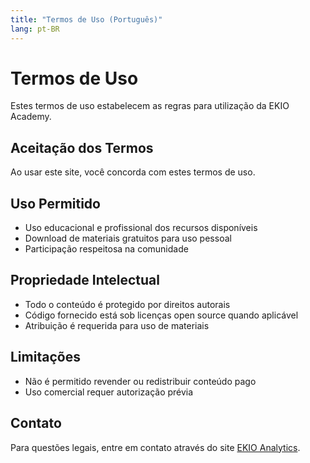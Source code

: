 ```yaml
---
title: "Termos de Uso (Português)"
lang: pt-BR
---
```


# Termos de Uso

Estes termos de uso estabelecem as regras para utilização da EKIO Academy.

## Aceitação dos Termos

Ao usar este site, você concorda com estes termos de uso.

## Uso Permitido

- Uso educacional e profissional dos recursos disponíveis
- Download de materiais gratuitos para uso pessoal
- Participação respeitosa na comunidade

## Propriedade Intelectual

- Todo o conteúdo é protegido por direitos autorais
- Código fornecido está sob licenças open source quando aplicável
- Atribuição é requerida para uso de materiais

## Limitações

- Não é permitido revender ou redistribuir conteúdo pago
- Uso comercial requer autorização prévia

## Contato

Para questões legais, entre em contato através do site [EKIO Analytics](https://ekio.com.br/contato).